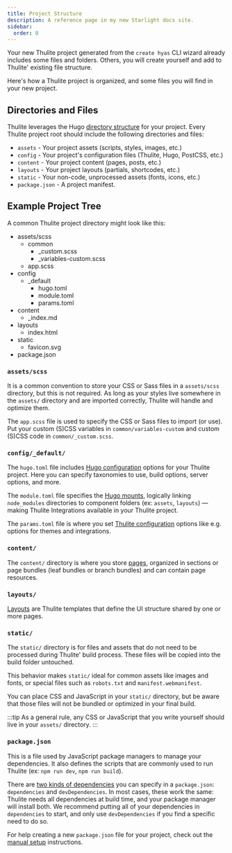 ```yaml
---
title: Project Structure
description: A reference page in my new Starlight docs site.
sidebar:
  order: 0
---
```


Your new Thulite project generated from the `create hyas` CLI wizard already includes some files and folders. Others, you will create yourself and add to Thulite' existing file structure.

Here's how a Thulite project is organized, and some files you will find in your new project.

## Directories and Files

Thulite leverages the Hugo [directory structure](https://gohugo.io/getting-started/directory-structure/) for your project. Every Thulite project root should include the following directories and files:

- `assets` - Your project assets (scripts, styles, images, etc.)
- `config` - Your project's configuration files (Thulite, Hugo, PostCSS, etc.)
- `content` - Your project content (pages, posts, etc.)
- `layouts` - Your project layouts (partials, shortcodes, etc.)
- `static` - Your non-code, unprocessed assets (fonts, icons, etc.)
- `package.json` - A project manifest.

## Example Project Tree

A common Thulite project directory might look like this:

<FileTree>

- assets/scss
  - common
    - _custom.scss
    - _variables-custom.scss
  - app.scss
- config
  - _default
    - hugo.toml
    - module.toml
    - params.toml
- content
  - _index.md
- layouts
  - index.html
- static
  - favicon.svg
- package.json

</FileTree>


### `assets/scss`

It is a common convention to store your CSS or Sass files in a `assets/scss` directory, but this is not required. As long as your styles live somewhere in the `assets/` directory and are imported correctly, Thulite will handle and optimize them.

The `app.scss` file is used to specify the CSS or Sass files to import (or use). Put your custom (S)CSS variables in `common/variables-custom` and custom (S)CSS code in `common/_custom.scss`.

### `config/_default/`

The `hugo.toml` file includes [Hugo configuration](https://gohugo.io/getting-started/configuration/) options for your Thulite project. Here you can specify taxonomies to use, build options, server options, and more.

The `module.toml` file specifies the [Hugo mounts](https://gohugo.io/hugo-modules/configuration/#module-configuration-mounts), logically linking `node_modules` directories to component folders (ex: `assets`, `layouts`) — making Thulite Integrations available in your Thulite project.

The `params.toml` file is where you set [Thulite configuration](/reference/configuration/) options like e.g. options for themes and integrations. 

### `content/`

The `content/` directory is where you store [pages](/basics/pages/), organized in sections or page bundles (leaf bundles or branch bundles) and can contain page resources.

### `layouts/`

[Layouts](/basics/layouts/) are Thulite templates that define the UI structure shared by one or more pages.

### `static/`

The `static/` directory is for files and assets that do not need to be processed during Thulite' build process. These files will be copied into the build folder untouched.

This behavior makes `static/` ideal for common assets like images and fonts, or special files such as `robots.txt` and `manifest.webmanifest`.

You can place CSS and JavaScript in your `static/` directory, but be aware that those files will not be bundled or optimized in your final build.

:::tip
As a general rule, any CSS or JavaScript that you write yourself should live in your `assets/` directory.
:::


### `package.json`

This is a file used by JavaScript package managers to manage your dependencies. It also defines the scripts that are commonly used to run Thulite (ex: `npm run dev`, `npm run build`).

There are [two kinds of dependencies](https://docs.npmjs.com/specifying-dependencies-and-devdependencies-in-a-package-json-file) you can specify in a `package.json`: `dependencies` and `devDependencies`. In most cases, these work the same: Thulite needs all dependencies at build time, and your package manager will install both. We recommend putting all of your dependencies in `dependencies` to start, and only use `devDependencies` if you find a specific need to do so.

For help creating a new `package.json` file for your project, check out the [manual setup](/install/manual/) instructions.